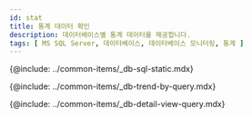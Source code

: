 ```yaml
---
id: stat
title: 통계 데이터 확인
description: 데이터베이스별 통계 데이터를 제공합니다.
tags: [ MS SQL Server, 데이터베이스, 데이터베이스 모니터링, 통계 ]
---
```


{@include: ../common-items/_db-sql-static.mdx}

{@include: ../common-items/_db-trend-by-query.mdx}

{@include: ../common-items/_db-detail-view-query.mdx}

<!-- mysql, mariadb 지원 -->
<!-- {@include: ../common-items/_db-table-size.mdx} -->

<!-- mysql, mariadb 지원 -->
<!-- {@include: ../common-items/_db-database-size.mdx} -->

<!-- oracle, tibero -->
<!-- {@include: ../common-items/_db-tablespace-size.mdx} -->

<!-- oracle, tibero -->
<!-- {@include: ../common-items/_db-sga-size.mdx} -->